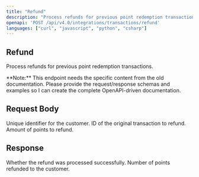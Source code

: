 ```yaml
---
title: "Refund"
description: "Process refunds for previous point redemption transactions."
openapi: 'POST /api/v4.0/integrations/transactions/refund'
languages: ["curl", "javascript", "python", "csharp"]
---
```


## Refund

Process refunds for previous point redemption transactions.

<Info>
**Note:** This endpoint needs the specific content from the old documentation. Please provide the request/response schemas and examples so I can create the complete OpenAPI-driven documentation.
</Info>

## Request Body

<ParamField path="customerId" type="string" required>
Unique identifier for the customer.
</ParamField>

<ParamField path="originalTransactionId" type="string" required>
ID of the original transaction to refund.
</ParamField>

<ParamField path="refundAmount" type="number" required>
Amount of points to refund.
</ParamField>

## Response

<ResponseField name="success" type="boolean">
Whether the refund was processed successfully.
</ResponseField>

<ResponseField name="refundedPoints" type="number">
Number of points refunded to the customer.
</ResponseField>
